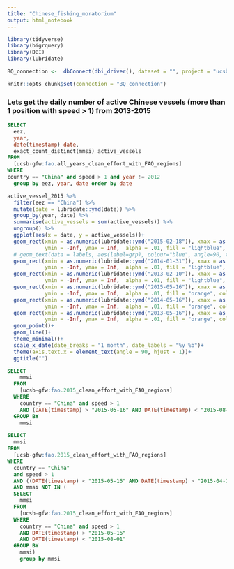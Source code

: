 ```yaml
---
title: "Chinese_fishing_moratorium"
output: html_notebook
---
```


```r
library(tidyverse)
library(bigrquery)
library(DBI)
library(lubridate)

BQ_connection <-  dbConnect(dbi_driver(), dataset = "", project = "ucsb-gfw")

knitr::opts_chunk$set(connection = "BQ_connection")
```


### Lets get the daily number of active Chinese vessels (more than 1 position with speed > 1) from 2013-2015

```sql
SELECT
  eez,
  year,
  date(timestamp) date,
  exact_count_distinct(mmsi) active_vessels
FROM
  [ucsb-gfw:fao.all_years_clean_effort_with_FAO_regions]
WHERE
country == "China" and speed > 1 and year != 2012
  group by eez, year, date order by date
```

```r
active_vessel_2015 %>% 
  filter(eez == "China") %>% 
  mutate(date = lubridate::ymd(date)) %>% 
  group_by(year, date) %>% 
  summarise(active_vessels = sum(active_vessels)) %>% 
  ungroup() %>% 
  ggplot(aes(x = date, y = active_vessels))+
  geom_rect(xmin = as.numeric(lubridate::ymd("2015-02-18")), xmax = as.numeric(lubridate::ymd("2015-02-24")),
            ymin = -Inf, ymax = Inf,  alpha = .01, fill = "lightblue", color = "transparent") + # Chinese new year and holiday
  # geom_text(data = labels, aes(label=grp), colour="blue", angle=90, text=element_text(size=11)) +
  geom_rect(xmin = as.numeric(lubridate::ymd("2014-01-31")), xmax = as.numeric(lubridate::ymd("2014-02-6")),
            ymin = -Inf, ymax = Inf,  alpha = .01, fill = "lightblue", color = "transparent") + # Chinese new year and holiday
  geom_rect(xmin = as.numeric(lubridate::ymd("2013-02-10")), xmax = as.numeric(lubridate::ymd("2013-02-15")),
            ymin = -Inf, ymax = Inf,  alpha = .01, fill = "lightblue", color = "transparent") + # Chinese new year and holiday
  geom_rect(xmin = as.numeric(lubridate::ymd("2015-05-16")), xmax = as.numeric(lubridate::ymd("2015-08-01")),
            ymin = -Inf, ymax = Inf,  alpha = .01, fill = "orange", color = "transparent")+ # chinese moratorium: May 16th - August 1
  geom_rect(xmin = as.numeric(lubridate::ymd("2014-05-16")), xmax = as.numeric(lubridate::ymd("2014-08-01")),
            ymin = -Inf, ymax = Inf,  alpha = .01, fill = "orange", color = "transparent")+
  geom_rect(xmin = as.numeric(lubridate::ymd("2013-05-16")), xmax = as.numeric(lubridate::ymd("2013-08-01")),
            ymin = -Inf, ymax = Inf,  alpha = .01, fill = "orange", color = "transparent")+
  geom_point()+
  geom_line()+
  theme_minimal()+
  scale_x_date(date_breaks = "1 month", date_labels = "%y %b")+
  theme(axis.text.x = element_text(angle = 90, hjust = 1))+
  ggtitle("")

```


```sql
SELECT
    mmsi
  FROM
    [ucsb-gfw:fao.2015_clean_effort_with_FAO_regions]
  WHERE
    country == "China" and speed > 1 
    AND (DATE(timestamp) > "2015-05-16" AND DATE(timestamp) < "2015-08-01")
  GROUP BY
    mmsi
```


```sql
SELECT
  mmsi
FROM
  [ucsb-gfw:fao.2015_clean_effort_with_FAO_regions]
WHERE
  country == "China" 
  and speed > 1
  AND ((DATE(timestamp) < "2015-05-16" AND DATE(timestamp) > "2015-04-16") or (DATE(timestamp) > "2015-08-01" AND DATE(timestamp) < "2015-09-01"))
  AND mmsi NOT IN (
  SELECT
    mmsi
  FROM
    [ucsb-gfw:fao.2015_clean_effort_with_FAO_regions]
  WHERE
    country == "China" and speed > 1 
    AND DATE(timestamp) > "2015-05-16"
    AND DATE(timestamp) < "2015-08-01"
  GROUP BY
    mmsi)
    group by mmsi
```

